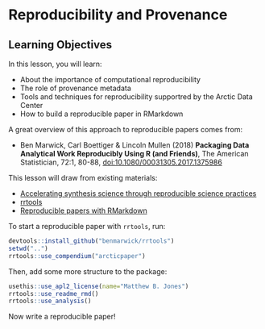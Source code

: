 # Reproducibility and Provenance

## Learning Objectives

In this lesson, you will learn:

- About the importance of computational reproducibility
- The role of provenance metadata
- Tools and techniques for reproducibility supportred by the Arctic Data Center
- How to build a reproducible paper in RMarkdown

A great overview of this approach to reproducible papers comes from:

- Ben Marwick, Carl Boettiger & Lincoln Mullen (2018) **Packaging Data Analytical Work Reproducibly Using R (and Friends)**, The American Statistician, 72:1, 80-88, [doi:10.1080/00031305.2017.1375986](https://doi.org/10.1080/00031305.2017.1375986)

This lesson will draw from existing materials:

- [Accelerating synthesis science through reproducible science practices](files/2019-10-11-repro-sci.pdf)
- [rrtools](https://github.com/benmarwick/rrtools)
- [Reproducible papers with RMarkdown](https://nceas.github.io/oss-lessons/reproducible-papers-with-rmd/reproducible-papers-with-rmd.html)

To start a reproducible paper with `rrtools`, run:

```r
devtools::install_github("benmarwick/rrtools")
setwd("..")
rrtools::use_compendium("arcticpaper")
```

Then, add some more structure to the package:

```r
usethis::use_apl2_license(name="Matthew B. Jones")
rrtools::use_readme_rmd()
rrtools::use_analysis()
```

Now write a reproducible paper!
